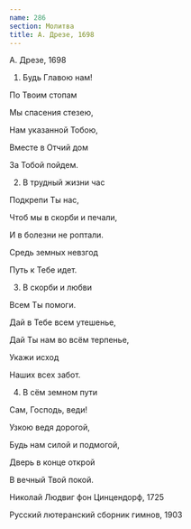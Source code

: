 ```yaml
---
name: 286
section: Молитва
title: А. Дрезе, 1698
---
```

А. Дрезе, 1698


1. Будь Главою нам!

По Твоим стопам

Мы спасения стезею,

Нам указанной Тобою,

Вместе в Отчий дом

За Тобой пойдем.


2. В трудный жизни час

Подкрепи Ты нас,

Чтоб мы в скорби и печали,

И в болезни не роптали.

Средь земных невзгод

Путь к Тебе идет.


3. В скорби и любви

Всем Ты помоги.

Дай в Тебе всем утешенье,

Дай Ты нам во всём терпенье,

Укажи исход

Наших всех забот.


4. В сём земном пути

Сам, Господь, веди!

Узкою ведя дорогой,

Будь нам силой и подмогой,

Дверь в конце открой

В вечный Твой покой.


Николай Людвиг фон Цинцендорф, 1725

Русский лютеранский сборник гимнов, 1903